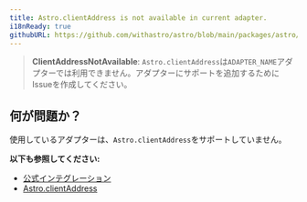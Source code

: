 ```yaml
---
title: Astro.clientAddress is not available in current adapter.
i18nReady: true
githubURL: https://github.com/withastro/astro/blob/main/packages/astro/src/core/errors/errors-data.ts
---
```


> **ClientAddressNotAvailable**: `Astro.clientAddress`は`ADAPTER_NAME`アダプターでは利用できません。アダプターにサポートを追加するためにIssueを作成してください。

## 何が問題か？

使用しているアダプターは、`Astro.clientAddress`をサポートしていません。

**以下も参照してください:**
-  [公式インテグレーション](/ja/guides/integrations-guide/#official-integrations)
-  [Astro.clientAddress](/ja/reference/api-reference/#clientaddress)


